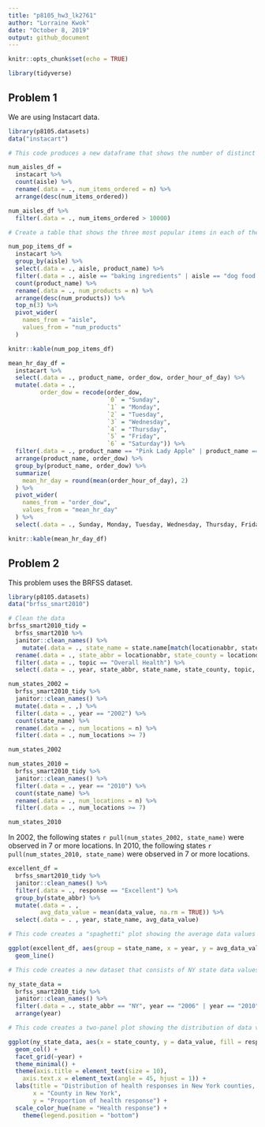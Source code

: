 ```yaml
---
title: "p8105_hw3_lk2761"
author: "Lorraine Kwok"
date: "October 8, 2019"
output: github_document
---
```


```r
knitr::opts_chunk$set(echo = TRUE)

library(tidyverse)
```

## Problem 1 

We are using Instacart data. 

```r
library(p8105.datasets) 
data("instacart")
```

```r
# This code produces a new dataframe that shows the number of distinct aisles and the number of items ordered from each. 

num_aisles_df = 
  instacart %>%
  count(aisle) %>%
  rename(.data = ., num_items_ordered = n) %>%
  arrange(desc(num_items_ordered))
```

```r
num_aisles_df %>%
  filter(.data = ., num_items_ordered > 10000)
```

```r
# Create a table that shows the three most popular items in each of the aisles: baking ingredients, dog food care and packaged vegetables fruits.

num_pop_items_df =
  instacart %>%
  group_by(aisle) %>%
  select(.data = ., aisle, product_name) %>%
  filter(.data = ., aisle == "baking ingredients" | aisle == "dog food care" | aisle == "packaged vegetables fruits") %>%
  count(product_name) %>%
  rename(.data = ., num_products = n) %>%
  arrange(desc(num_products)) %>%
  top_n(3) %>%
  pivot_wider(
    names_from = "aisle",
    values_from = "num_products"
  ) 

knitr::kable(num_pop_items_df)
```

```r
mean_hr_day_df = 
  instacart %>%
  select(.data = ., product_name, order_dow, order_hour_of_day) %>%
  mutate(.data = ., 
         order_dow = recode(order_dow, 
                            `0` = "Sunday",
                            `1` = "Monday",
                            `2` = "Tuesday", 
                            `3` = "Wednesday",
                            `4` = "Thursday", 
                            `5` = "Friday", 
                            `6` = "Saturday")) %>%
  filter(.data = ., product_name == "Pink Lady Apple" | product_name == "Coffee Ice Cream") %>%
  arrange(product_name, order_dow) %>%
  group_by(product_name, order_dow) %>%
  summarize(
    mean_hr_day = round(mean(order_hour_of_day), 2)
  ) %>%
  pivot_wider(
    names_from = "order_dow",
    values_from = "mean_hr_day"
  ) %>%
  select(.data = ., Sunday, Monday, Tuesday, Wednesday, Thursday, Friday, Saturday)

knitr::kable(mean_hr_day_df)
```

## Problem 2

This problem uses the BRFSS dataset. 

```r
library(p8105.datasets)
data("brfss_smart2010")

# Clean the data
brfss_smart2010_tidy =
  brfss_smart2010 %>%
  janitor::clean_names() %>%
    mutate(.data = ., state_name = state.name[match(locationabbr, state.abb)]) %>%
  rename(.data = ., state_abbr = locationabbr, state_county = locationdesc) %>%
  filter(.data = ., topic == "Overall Health") %>%
  select(.data = ., year, state_abbr, state_name, state_county, topic, response, data_value)
```

```r
num_states_2002 = 
  brfss_smart2010_tidy %>%
  janitor::clean_names() %>%
  mutate(.data = . ,) %>%
  filter(.data = ., year == "2002") %>%
  count(state_name) %>%
  rename(.data = ., num_locations = n) %>%
  filter(.data = ., num_locations >= 7) 

num_states_2002

num_states_2010 = 
  brfss_smart2010_tidy %>%
  janitor::clean_names() %>%
  filter(.data = ., year == "2010") %>%
  count(state_name) %>%
  rename(.data = ., num_locations = n) %>%
  filter(.data = ., num_locations >= 7) 

num_states_2010
```

In 2002, the following states `r pull(num_states_2002, state_name)` were observed in 7 or more locations. In 2010, the following states `r pull(num_states_2010, state_name)` were observed in 7 or more locations.

```r

excellent_df = 
  brfss_smart2010_tidy %>%
  janitor::clean_names() %>%
  filter(.data = ., response == "Excellent") %>%
  group_by(state_abbr) %>%
  mutate(.data = . ,
         avg_data_value = mean(data_value, na.rm = TRUE)) %>%
  select(.data = . , year, state_name, avg_data_value)

# This code creates a "spaghetti" plot showing the average data values across years for each state. 

ggplot(excellent_df, aes(group = state_name, x = year, y = avg_data_value, color = state_name)) + 
  geom_line()
```

```r
# This code creates a new dataset that consists of NY state data values and responses to the "Overall Health" topic for 2006 and 2010. 

ny_state_data =
  brfss_smart2010_tidy %>%
  janitor::clean_names() %>%
  filter(.data = ., state_abbr == "NY", year == "2006" | year == "2010") %>%
  arrange(year)

# This code creates a two-panel plot showing the distribution of data values for the responses for NY state in 2006 and 2010.

ggplot(ny_state_data, aes(x = state_county, y = data_value, fill = response)) + 
  geom_col() +
  facet_grid(~year) +
  theme_minimal() +
  theme(axis.title = element_text(size = 10),
    axis.text.x = element_text(angle = 45, hjust = 1)) +
  labs(title = "Distribution of health responses in New York counties, 2006 and 2010", 
       x = "County in New York",
       y = "Proportion of health response") +
  scale_color_hue(name = "Health response") +
    theme(legend.position = "bottom") 
```

